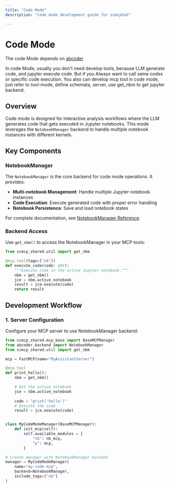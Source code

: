 ```yaml
---
title: "Code Mode"
description: "Code mode development guide for scmcphub"

---
```


# Code Mode

The code Mode depends on [abcoder](https://github.com/huang-sh/abcoder)

In code Mode, usually you don't need develop tools, because LLM generate code, and jupyter execute code.
But if you Always want to call same codes or specific code execution. You also can develop mcp tool in code mode,
just refer to tool-mode, define schemata, server, use get_nbm to get jupyter backend.

## Overview

Code mode is designed for interactive analysis workflows where the LLM generates code that gets executed in Jupyter notebooks. This mode leverages the `NotebookManager` backend to handle multiple notebook instances with different kernels.

## Key Components

### NotebookManager

The `NotebookManager` is the core backend for code mode operations. It provides:

- **Multi-notebook Management**: Handle multiple Jupyter notebook instances
- **Code Execution**: Execute generated code with proper error handling
- **Notebook Persistence**: Save and load notebook states

For complete documentation, see [NotebookManager Reference](./notebook-manager.mdx).

### Backend Access

Use `get_nbm()` to access the NotebookManager in your MCP tools:

```python
from scmcp_shared.util import get_nbm

@mcp.tool(tags=["nb"])
def execute_code(code: str):
    """Execute code in the active Jupyter notebook."""
    nbm = get_nbm()
    jce = nbm.active_notebook
    result = jce.execute(code)
    return result
```

## Development Workflow

### 1. Server Configuration

Configure your MCP server to use NotebookManager backend:

```python
from scmcp_shared.mcp_base import BaseMCPManager
from abcoder.backend import NotebookManager
from scmcp_shared.util import get_nbm

mcp = FastMCP(name="MyAssistantServer")

@mcp.tool
def print_hello():
    nbm = get_nbm()

    # Get the active notebook
    jce = nbm.active_notebook
    
    code = "print('hello')"
    # Execute the code
    result = jce.execute(code)


class MyCodeModeManager(BaseMCPManager):
    def init_mcp(self):
        self.available_modules = {
            "nb": nb_mcp,
            "p": mcp,
        }

# Create manager with NotebookManager backend
manager = MyCodeModeManager(
    name="my-code-mcp",
    backend=NotebookManager,
    include_tags=["nb"]
)
```
